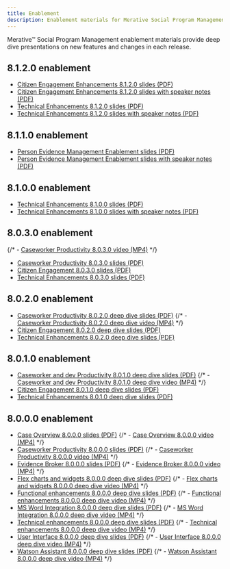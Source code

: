 ```yaml
---
title: Enablement
description: Enablement materials for Merative Social Program Management
---
```


Merative™ Social Program Management enablement materials provide deep dive presentations on new features and changes in each release.

## 8.1.2.0 enablement

- [Citizen Engagement Enhancements 8.1.2.0 slides (PDF)](/pdf/enablement/CE-Enhancements-8.1.2.0.pdf)
- [Citizen Engagement Enhancements 8.1.2.0 slides with speaker notes (PDF)](/pdf/enablement/CE-Enhancements-8.1.2.0-with-speaker-notes.pdf)
- [Technical Enhancements 8.1.2.0 slides (PDF)](/pdf/enablement/Technical-Enhancements-8.1.2.0.pdf)
- [Technical Enhancements 8.1.2.0 slides with speaker notes (PDF)](/pdf/enablement/Technical-Enhancements-8.1.2-with-speaker-notes.pdf)

## 8.1.1.0 enablement

- [Person Evidence Management Enablement slides (PDF)](/pdf/enablement/PersonEvidenceManagement_Enablement.pdf)
- [Person Evidence Management Enablement slides with speaker notes (PDF)](/pdf/enablement/PersonEvidenceManagement_Enablement_WithSpeakerNotes.pdf)

## 8.1.0.0 enablement

- [Technical Enhancements 8.1.0.0 slides (PDF)](/pdf/enablement/Technical_Enhancements_8100_Final.pdf)
- [Technical Enhancements 8.1.0.0 slides with speaker notes (PDF)](/pdf/enablement/Technical_Enhancements_8100_Final_WithSpeakerNotes.pdf)

## 8.0.3.0 enablement

{/* - [Caseworker Productivity 8.0.3.0 video (MP4)](/videos/spm/Caseworker-Productivity-803.mp4) */}
- [Caseworker Productivity 8.0.3.0 slides (PDF)](/pdf/enablement/Caseworker-Productivity-803.pdf)
- [Citizen Engagement 8.0.3.0 slides (PDF)](/pdf/enablement/Citizen-Engagement-803.pdf)
- [Technical Enhancements 8.0.3.0 slides (PDF)](/pdf/enablement/Technical-Enhancements-803.pdf)

## 8.0.2.0 enablement

- [Caseworker Productivity 8.0.2.0 deep dive slides (PDF)](/pdf/enablement/Caseworker-Productivity-8.0.2-deep-dive.pdf)
{/* - [Caseworker Productivity 8.0.2.0 deep dive video (MP4)](/videos/spm/Caseworker-Productivity-8.0.2-deep-dive.mp4) */}
- [Citizen Engagement 8.0.2.0 deep dive slides (PDF)](/pdf/enablement/Citizen-Engagement-8.0.2-deep-dive.pdf)
- [Technical Enhancements 8.0.2.0 deep dive slides (PDF)](/pdf/enablement/Technical-Enhancements-8.0.2-deep-dive.pdf)

## 8.0.1.0 enablement

- [Caseworker and dev Productivity 8.0.1.0 deep dive slides (PDF)](/pdf/enablement/Caswrker-and-dev-productivity-8.0.1-deep-dive.pdf)
{/* - [Caseworker and dev Productivity 8.0.1.0 deep dive video (MP4)](/videos/spm/Caswrker-and-dev-productivity-8.0.1-deep-dive.mp4) */}
- [Citizen Engagement 8.0.1.0 deep dive slides (PDF)](/pdf/enablement/Citizen-Engagement-8.0.1-deep-dive.pdf)
- [Technical Enhancements 8.0.1.0 deep dive slides (PDF)](/pdf/enablement/Technical-enhancements-8.0.1-deep-dive.pdf)

## 8.0.0.0 enablement

- [Case Overview 8.0.0.0 slides (PDF)](/pdf/enablement/Case-overview-8.0.0-deep-dive.pdf)
{/* - [Case Overview 8.0.0.0 video (MP4)](/videos/spm/Case-overview-8.0.0-deep-dive.mp4) */}
- [Caseworker Productivity 8.0.0.0 slides (PDF)](/pdf/enablement/Caseworker-productivity-8.0.0-deep-dive.pdf)
{/* - [Caseworker Productivity 8.0.0.0 video (MP4)](/videos/spm/Caseworker-productivity-8.0.0-deep-dive.mp4) */}
- [Evidence Broker 8.0.0.0 slides (PDF)](/pdf/enablement/Evidence-Broker-8.0.0-deep-dive.pdf)
{/* - [Evidence Broker 8.0.0.0 video (MP4)](/videos/spm/Evidence-broker-8.0.0-deep-dive.mp4) */}
- [Flex charts and widgets 8.0.0.0 deep dive slides (PDF)](/pdf/enablement/Flex-charts-and-widgets-8.0.0-deep-dive.pdf)
{/* - [Flex charts and widgets 8.0.0.0 deep dive video (MP4)](/videos/spm/Flex-charts-and-widgets-8.0.0-deep-dive.mp4) */}
- [Functional enhancements 8.0.0.0 deep dive slides (PDF)](/pdf/enablement/Functional-enhancements-8.0.0-deep-dive.pdf)
{/* - [Functional enhancements 8.0.0.0 deep dive video (MP4)](/videos/spm/Functional-enhancements-8.0.0-deep-dive.mp4) */}
- [MS Word Integration 8.0.0.0 deep dive slides (PDF)](/pdf/enablement/MS-Word-integration-8.0.0-deep-dive.pdf)
{/* - [MS Word Integration 8.0.0.0 deep dive video (MP4)](/videos/spm/MS-Word-integration-8.0.0-deep-dive.mp4) */}
- [Technical enhancements 8.0.0.0 deep dive slides (PDF)](/pdf/enablement/Technical-enhancements-8.0.0-deep-dive.pdf)
{/* - [Technical enhancements 8.0.0.0 deep dive video (MP4)](/videos/spm/Technical-enhancements-8.0.0-deep-dive.mp4) */}
- [User Interface 8.0.0.0 deep dive slides (PDF)](/pdf/enablement/User-interface-8.0.0-deep-dive.pdf)
{/* - [User Interface 8.0.0.0 deep dive video (MP4)](/videos/spm/User-interface-8.0.0-deep-dive.mp4) */}
- [Watson Assistant 8.0.0.0 deep dive slides (PDF)](/pdf/enablement/Watson-Assistant-8.0.0-deep-dive.pdf)
{/* - [Watson Assistant 8.0.0.0 deep dive video (MP4)](/videos/spm/Watson-Assistant-8.0.0-deep-dive.mp4) */}

